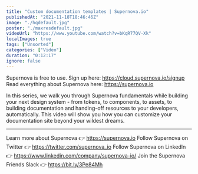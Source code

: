 ```yaml
---
title: "Custom documentation templates | Supernova.io"
publishedAt: "2021-11-18T18:46:46Z"
image: "./hqdefault.jpg"
poster: "./maxresdefault.jpg"
videoUrl: "https://www.youtube.com/watch?v=bKqR77QV-Xk"
localImages: true
tags: ["Unsorted"]
categories: ["Video"]
duration: "0:12:17"
ignore: false
---
```


Supernova is free to use. Sign up here: https://cloud.supernova.io/signup
Read everything about Supernova here: https://supernova.io

In this series, we walk you through Supernova fundamentals while building your next design system - from tokens, to components, to assets, to building documentation and handing-off resources to your developers, automatically. This video will show you how you can customize your documentation site beyond your wildest dreams.

---

Learn more about Supernova 👉 https://supernova.io
Follow Supernova on Twitter 👉 https://twitter.com/supernova_io
Follow Supernova on LinkedIn 👉 https://www.linkedin.com/company/supernova-io/
Join the Supernova Friends Slack 👉 https://bit.ly/3Pe84Mh
